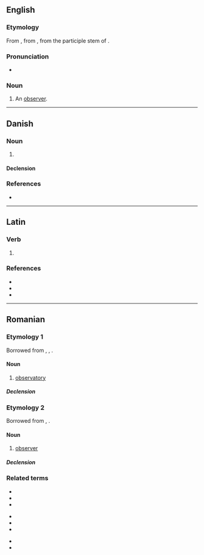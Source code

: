 {{also|observatoř|observatør}}
==English==

===Etymology===
From {{der|en|frm|observateur}}, from {{der|en|la|observator}}, from the participle stem of {{m|la|observare}}.

===Pronunciation===
* {{IPA|/ɒbˈzɜːvətə/|lang=en}}

===Noun===
{{en-noun}}

# {{lb|en|obsolete}} An [[observer]].

----

==Danish==

===Noun===
{{da-noun|en|er}}

# {{rfdef|da}}

====Declension====
{{da-decl|en|er}}

===References===
* {{R:DDO}}

----

==Latin==

===Verb===
{{la-verb-form|observātor}}

# {{inflection of|observō||2|and|3|s|futr|pasv|imp|lang=la}}

===References===
* {{R:L&S}}
* {{R:du Cange}}
* {{R:Gaffiot}}

----

==Romanian==

===Etymology 1===
Borrowed from {{bor|ro|la|observatorium}}, {{bor|ro|fr|observatoire}}, {{bor|ro|de|Observatorium}}.

====Noun====
{{ro-noun|n|observatoare}}

# [[observatory]]

=====Declension=====
{{ro-noun-n|pl=observatoare}}

===Etymology 2===
Borrowed from {{bor|ro|fr|observateur}}, {{bor|ro|la|observator}}.

====Noun====
{{ro-noun|m|i|f=observatoare}}

# [[observer]]

=====Declension=====
{{ro-noun-m}}

===Related terms===
{{rel-top3|Terms related to ''observator'' (both etymologies)}}
* {{l|ro|observa}}
* {{l|ro|observabil}}
* {{l|ro|observant}}
{{rel-mid3}}
* {{l|ro|observanță}}
* {{l|ro|observare}}
* {{l|ro|observativ}}
{{rel-mid3}}
* {{l|ro|observație}}
* {{l|ro|observațional}}
{{rel-bottom}}